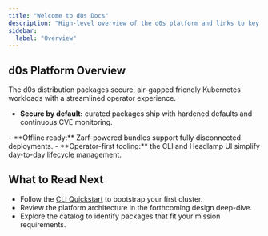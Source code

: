 ```yaml
---
title: "Welcome to d0s Docs"
description: "High-level overview of the d0s platform and links to key guides."
sidebar:
  label: "Overview"
---
```



## d0s Platform Overview

The d0s distribution packages secure, air-gapped friendly Kubernetes workloads with a streamlined operator experience.

- **Secure by default:** curated packages ship with hardened defaults and continuous CVE monitoring.

<VersionSwitcher alignment="left" />
- **Offline ready:** Zarf-powered bundles support fully disconnected deployments.
- **Operator-first tooling:** the CLI and Headlamp UI simplify day-to-day lifecycle management.

## What to Read Next

- Follow the [CLI Quickstart](/docs/cli) to bootstrap your first cluster.
- Review the platform architecture in the forthcoming design deep-dive.
- Explore the catalog to identify packages that fit your mission requirements.

